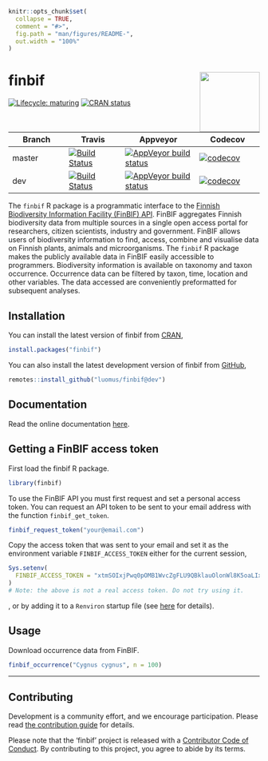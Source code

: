 ```r
knitr::opts_chunk$set(
  collapse = TRUE,
  comment = "#>",
  fig.path = "man/figures/README-",
  out.width = "100%"
)
```
# finbif <img src="man/figures/logo.png" align="right" alt="" width="120">
[![Lifecycle: maturing](https://img.shields.io/badge/lifecycle-maturing-blue.svg)](https://www.tidyverse.org/lifecycle/#maturing) [![CRAN status](https://www.r-pkg.org/badges/version-last-release/finbif)](https://cran.r-project.org/package=finbif) 

Branch |Travis |Appveyor |Codecov
------ |------ |-------- |-------
master |[![Build Status](https://travis-ci.com/luomus/finbif.svg?branch=master)](https://travis-ci.com/luomus/finbif/branches) |[![AppVeyor build status](https://ci.appveyor.com/api/projects/status/github/luomus/finbif?branch=master&svg=true)](https://ci.appveyor.com/project/luomus/finbif/branch/master) |[![codecov](https://codecov.io/gh/luomus/finbif/branch/master/graph/badge.svg)](https://codecov.io/github/luomus/finbif/branch/master)
dev |[![Build Status](https://travis-ci.com/luomus/finbif.svg?branch=dev)](https://travis-ci.com/luomus/finbif/branches) |[![AppVeyor build status](https://ci.appveyor.com/api/projects/status/github/luomus/finbif?branch=dev&svg=true)](https://ci.appveyor.com/project/luomus/finbif/branch/dev) |[![codecov](https://codecov.io/gh/luomus/finbif/branch/dev/graph/badge.svg)](https://codecov.io/github/luomus/finbif/branch/dev)

The `finbif` R package is a programmatic interface to the
[Finnish Biodiversity Information Facility (FinBIF) API](https://api.laji.fi).
FinBIF aggregates Finnish biodiversity data from multiple sources in a single 
open access portal for researchers, citizen scientists, industry and government.
FinBIF allows users of biodiversity information to find, access, combine and 
visualise data on Finnish plants, animals and microorganisms. The `finbif`
R package makes the publicly available data in FinBIF easily accessible to 
programmers. Biodiversity information is available on taxonomy and taxon
occurrence. Occurrence data can be filtered by taxon, time, location and other
variables. The data accessed are conveniently preformatted for subsequent 
analyses.
    
## Installation
You can install the latest version of finbif from
[CRAN](https://cran.r-project.org),
```r
install.packages("finbif")
```

You can also install the latest development version of finbif from
[GitHub](https://github.com),
```r
remotes::install_github("luomus/finbif@dev")
```

## Documentation
Read the online documentation [here](https://luomus.github.io/finbif).

## Getting a FinBIF access token
First load the finbif R package.
```r
library(finbif)
```

To use the FinBIF API you must first request and set a personal access token.
You can request an API token to be sent to your email address with the function
`finbif_get_token`.
```r
finbif_request_token("your@email.com")
```

Copy the access token that was sent to your email and set it as the environment
variable `FINBIF_ACCESS_TOKEN` either for the current session,
```r
Sys.setenv(
  FINBIF_ACCESS_TOKEN = "xtmSOIxjPwq0pOMB1WvcZgFLU9QBklauOlonWl8K5oaLIx8RniJLrvcJU4v9H7Et"
)
# Note: the above is not a real access token. Do not try using it.
```
, or by adding it to a `Renviron` startup file (see
 [here](https://rviews.rstudio.com/2017/04/19/r-for-enterprise-understanding-r-s-startup/)
 for details). 

## Usage
Download occurrence data from FinBIF.
```r
finbif_occurrence("Cygnus cygnus", n = 100)
```

----

## Contributing
Development is a community effort, and we encourage participation. Please read
[the contribution guide](https://github.com/luomus/finbif/blob/master/CONTRIBUTING.md)
for details.

Please note that the 'finbif' project is released with a 
[Contributor Code of Conduct](https://github.com/luomus/finbif/blob/master/CODE_OF_CONDUCT.md).
By contributing to this project, you agree to abide by its terms.
